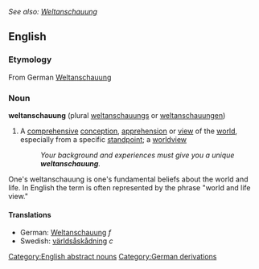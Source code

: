 ''See also: [[Weltanschauung]]''
==English==
===Etymology===
From German [[Weltanschauung]]

===Noun===
'''weltanschauung''' (plural [[weltanschauungs]] or [[weltanschauungen]])

#A [[comprehensive]] [[conception]], [[apprehension]] or [[view]] of the [[world]], especially from a specific [[standpoint]]; a [[worldview]]
#: ''Your background and experiences must give you a unique '''weltanschauung'''.''

One's weltanschauung is one's fundamental beliefs about the world and life. In English the term is often represented by the phrase "world and life view."
{{seeCites}}

====Translations====
*German: [[Weltanschauung]] ''f''
*Swedish: [[världsåskådning]] ''c''

[[Category:English abstract nouns]]
[[Category:German derivations]]